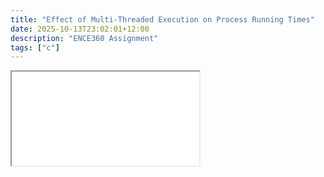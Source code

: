 ```yaml
---
title: "Effect of Multi-Threaded Execution on Process Running Times"
date: 2025-10-13T23:02:01+12:00
description: "ENCE360 Assignment"
tags: ["c"]
---
```


<iframe
  src="/posts/multithreading.pdf"
  className="
mx-auto my-auto border-4 border-[#333]
w-[90vw] md:w-[50vw] h-[80vh] h-100
"
/>
